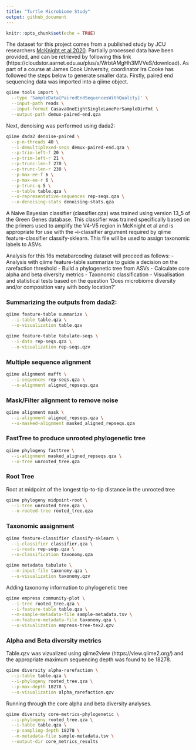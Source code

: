 ```yaml
---
title: "Turtle Microbiome Study"
output: github_document
---
```

```r
knitr::opts_chunk$set(echo = TRUE)
```

The dataset for this project comes from a published study by JCU researchers [McKnight et al 2020](https://www.microbiologyresearch.org/content/journal/micro/10.1099/mic.0.000904). Partially processed data have been
provided, and can be retrieved by following this link (https://cloudstor.aarnet.edu.au/plus/s/WrbtAMgHh3MVVeS/download). As part of a course at James Cook University, coordinator Ira Cooke has followed the steps below 
to generate smaller data. Firstly, paired end sequencing data was imported into a qiime object.

```bash
qiime tools import \
  --type 'SampleData[PairedEndSequencesWithQuality]' \
  --input-path reads \
  --input-format CasavaOneEightSingleLanePerSampleDirFmt \
  --output-path demux-paired-end.qza
```

Next, denoising was performed using dada2:
```bash
qiime dada2 denoise-paired \
  --p-n-threads 40 \
  --i-demultiplexed-seqs demux-paired-end.qza \
  --p-trim-left-f 20 \
  --p-trim-left-r 21 \
  --p-trunc-len-f 270 \
  --p-trunc-len-r 230 \
  --p-max-ee-f 6 \
  --p-max-ee-r 6 \
  --p-trunc-q 5 \
  --o-table table.qza \
  --o-representative-sequences rep-seqs.qza \
  --o-denoising-stats denoising-stats.qza
```

A Naive Bayesian classifier (classifier.qza) was trained using version 13_5 of the Green Genes database. This classifier was trained specifically based on the primers used to amplify the V4-V5 region in McKnight et al 
and is appropriate for use with the --i-classifier argument required by qiime feature-classifier classify-sklearn. This file will be used to assign taxonomic labels to ASVs.

Analysis for this 16s metabarcoding dataset will proceed as follows:
- Analysis with qiime feature-table summarize to guide a decision on the rarefaction threshold
- Build a phylogenetic tree from ASVs
- Calculate core alpha and beta diversity metrics
- Taxonomic classification
- Visualisation and statistical tests based on the question 'Does microbiome diversity and/or composition vary with body location?'

### Summarizing the outputs from dada2:
```bash
qiime feature-table summarize \
  --i-table table.qza \
  --o-visualization table.qzv
```

```bash
qiime feature-table tabulate-seqs \
  --i-data rep-seqs.qza \
  --o-visualization rep-seqs.qzv
```

### Multiple sequence alignment
```bash
qiime alignment mafft \
  --i-sequences rep-seqs.qza \
  --o-alignment aligned_repseqs.qza
```

### Mask/Filter alignment to remove noise
```bash
qiime alignment mask \
  --i-alignment aligned_repseqs.qza \
  --o-masked-alignment masked_aligned_repseqs.qza
```

### FastTree to produce unrooted phylogenetic tree
```bash
qiime phylogeny fasttree \
  --i-alignment masked_aligned_repseqs.qza \
  --o-tree unrooted_tree.qza
```

### Root Tree 
Root at midpoint of the longest tip-to-tip distance in the unrooted tree
```bash
qiime phylogeny midpoint-root \
  --i-tree unrooted_tree.qza \
  --o-rooted-tree rooted_tree.qza
```

### Taxonomic assignment
```bash
qiime feature-classifier classify-sklearn \
  --i-classifier classifier.qza \
  --i-reads rep-seqs.qza \
  --o-classification taxonomy.qza
```

```bash
qiime metadata tabulate \
  --m-input-file taxonomy.qza \
  --o-visualization taxonomy.qzv
```

Adding taxonomy information to phylogenetic tree

```bash
qiime empress community-plot \
  --i-tree rooted_tree.qza \
  --i-feature-table table.qza \
  --m-sample-metadata-file sample-metadata.tsv \
  --m-feature-metadata-file taxonomy.qza \
  --o-visualization empress-tree-tex2.qzv
```

### Alpha and Beta diversity metrics
Table.qzv was vizualized using qiime2view (https://view.qiime2.org/) and the appropriate maximum sequencing depth was found to be 18278.
```bash
qiime diversity alpha-rarefaction \
  --i-table table.qza \
  --i-phylogeny rooted_tree.qza \
  --p-max-depth 18278 \
  --o-visualization alpha_rarefaction.qzv
```

Running through the core alpha and beta diversity analyses.
```bash
qiime diversity core-metrics-phylogenetic \
  --i-phylogeny rooted_tree.qza \
  --i-table table.qza \
  --p-sampling-depth 18278 \
  --m-metadata-file sample-metadata.tsv \
  --output-dir core_metrics_results
  ```